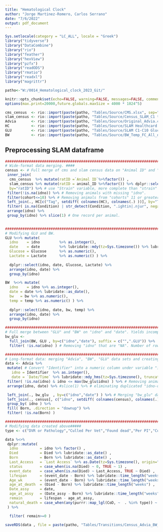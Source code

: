 ```yaml
---
title: "Hematological Clock"
author: "Jorge Martinez-Romero, Carlos Serrano"
date: "7/6/2022"
output: pdf_document
---
```


```r
Sys.setlocale(category = "LC_ALL", locale = "Greek")
library("tidyverse")
library("DataCombine")
library("rio")
library("feather")
library("hexView")
library("pzfx")
library("readODS")
library("rmatio")
library("readxl")
library("magrittr")
```


```r

patho<-"W:/0014_Hematological_clock_2023_Git/"

knitr::opts_chunk$set(echo=FALSE, warning=FALSE, messages=FALSE, comment = NA, root.dir = patho, fig.pos = 'H')
options(max.print=20000,future.globals.maxSize = 4000 * 1024^5)

cms_census  <- rio::import(paste(patho, "Tables/Source/CMS.xlsx", sep="")) 
slam_census <- rio::import(paste(patho, "Tables/Source/Census_SLAM_C1 to C16.xlsx", sep="")) 
Advia       <- rio::import(paste(patho, "Tables/Source/Original_Advia.csv", sep="")) # 
HC          <- rio::import(paste(patho, "Tables/Source/SLAM Healthcard.xlsx",sep=""))
GLU         <- rio::import(paste(patho, "Tables/Source/SLAM C1-C10 Glucose-Lactate Values.csv",sep=""))
BW          <- rio::import(paste(patho, "Tables/Source/BW_Temp_FC_All_detailed_2021-01-25.csv",sep=""))

```

## Preprocessing SLAM dataframe
```r
###################################################################################
# Wide-format data merging. ####
census <- # Full merge of cms and slam census data on "Animal ID" and ""animal_ID, respectively, after saving variables as "ratID".
 inner_join(
  cms_census  %>% mutate(ratID =`Animal ID`%>%factor()) ,
  slam_census %>% mutate(ratID = animal_ID %>%factor()) %>% dplyr::select("ratID", setdiff( colnames(slam_census), colnames(cms_census) )) ,
  by="ratID") %>% # use "Strain" variable, more complete than "strain" lower case.
 filter(!is.na(idno)) %>% # Removing animals with missing "idno".
 filter(cohort<=10) %>% # Removing animals from "cohorts" 11 or greater.
 left_join(., HC[c("Tag", setdiff( colnames(HC), colnames(.) ))], by="Tag") %>% # Merge SLAM health card data using variable "Tag".
 filter( is.na(Condition) | str_detect(Condition, ".ightin|.njur", negate = TRUE) ) %>% # Remove rats that fought or were injured.
 arrange(idno) %>% 
 group_by(idno) %>% slice(1) # One record per animal.
 

###################################################################################
# Modifying GLU and BW.
GLU %<>% mutate(
  idno    = idno         %>% as.integer(),
  date    = date         %>% lubridate::mdy(tz=Sys.timezone()) %>% lubridate::as_date(),
  Glucose = Glucose      %>% as.numeric(),
  Lactate = Lactate      %>% as.numeric() ) %>% 
  
  dplyr::select(idno, date, Glucose, Lactate) %>% 
  arrange(idno, date) %>% 
  group_by(idno) 

BW  %<>% mutate(
  idno    = idno %>% as.integer(),
  date = date %>% lubridate::as_date(),
  bw   = bw %>% as.numeric(),
  temp = temp %>% as.numeric() ) %>%
  
  dplyr::select(idno, date, bw, temp) %>% 
  arrange(idno, date) %>% 
  group_by(idno)

###################################################################################
# Full merge between "GLU" and "BW" on "idno" and "date". Yields incomplete "dob" and "age", improved below.
bw_glu <- 
  full_join(BW, GLU , by=c("idno","date"), suffix = c("",".GLU")) %>% 
  filter( !is.na(idno) ) # Removing "idno" that are "NA". Number of rows: 36.

###################################################################################
# Long-format data: merging "Advia", "BW", "GLU" data sets and creating variables #####
data <- Advia %>% 
 mutate( # Convert "Identifier" into a numeric column under variable "idno" and "Date/time" into a simple date data type.
   idno = Identifier  %>% as.integer(),
   date = `Date/Time` %>% lubridate::mdy_hms(tz=Sys.timezone(), truncated = 3, quiet = TRUE) %>% lubridate::as_date() ) %>% 
 filter( !is.na(idno) & idno <= max(bw_glu$idno) ) %>% # Removing animals with missing "idno".
 arrange(idno, date) %>% #slice(1) %>% # eliminating duplicated "idno-date" combinations.

 left_join(., bw_glu  , by=c("idno","date") ) %>% # Merging "bw_glu" data onto created "idno" variable in "Advia" data.
 left_join(., census[, c("idno", setdiff( colnames(census), colnames(.))) ], by="idno") %>% 
 group_by( idno ) %>%
 fill( Born, .direction = "downup") %>% 
 filter( !is.na(Born) )

###################################################################################
# Modifying data created above#####
type <- c("DVR or Pathology","Culled Per Vet","Found dead","Per PI","Culled","Found Dead","Cull Per Vet","Cull per vet","Cull Per Pi")

data %<>%
 dplyr::mutate(
  idno          = idno %>% factor() ,
  Died          = Died %>% lubridate::as_date() ,
  Born          = Born %>% lubridate::as_date() ,
  Last_Access   = `Last Access` %>% as.Date(tz=Sys.timezone(), origin="1970-01-01") %>% lubridate::as_date() ,
  status        = case_when(is.na(Died) ~ 0, TRUE ~ 1) ,
  event_date    = case_when(is.na(Died) ~ Last_Access, TRUE ~ Died) ,
  lifespan      = (event_date - Born) %>% lubridate::time_length("weeks") ,
  Age_wk        = (event_date - Born) %>% lubridate::time_length("weeks") , 
  age_at_death  = (Died - Born) %>% lubridate::time_length("weeks") ,
  Date_assy     = date,
  age_at_assy   = (Date_assy - Born) %>% lubridate::time_length("weeks"),
  remain        = lifespan - age_at_assy,
  natural_death = case_when(any(purrr::map_lgl(CoD, ~  . %in% type)) ~ 1, status==0 ~ 2, TRUE ~ 0),
 ) %>%

  filter( remain>=0 )

```

```r
saveRDS(data , file = paste(patho, "Tables/Transitions/Census_Advia_BW_GLU_processed_2022-08-13.rds",sep=""))
```
